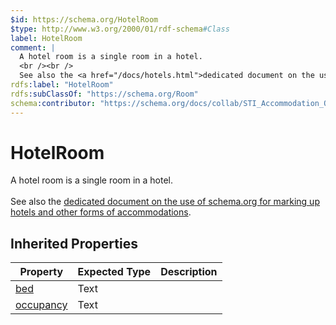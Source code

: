 ```yaml
---
$id: https://schema.org/HotelRoom
$type: http://www.w3.org/2000/01/rdf-schema#Class
label: HotelRoom
comment: |
  A hotel room is a single room in a hotel.
  <br /><br />
  See also the <a href="/docs/hotels.html">dedicated document on the use of schema.org for marking up hotels and other forms of accommodations</a>.
rdfs:label: "HotelRoom"
rdfs:subClassOf: "https://schema.org/Room"
schema:contributor: "https://schema.org/docs/collab/STI_Accommodation_Ontology"
---
```


# HotelRoom

A hotel room is a single room in a hotel.
<br /><br />
See also the <a href="/docs/hotels.html">dedicated document on the use of schema.org for marking up hotels and other forms of accommodations</a>.

## Inherited Properties

| Property | Expected Type | Description |
| --- | --- | --- |
| [bed](https://schema.org/bed) | Text |  |
| [occupancy](https://schema.org/occupancy) | Text |  |
